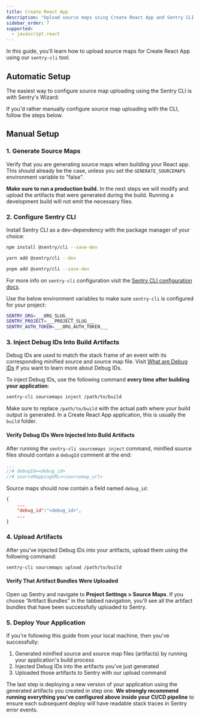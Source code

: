 ```yaml
---
title: Create React App
description: "Upload source maps using Create React App and Sentry CLI."
sidebar_order: 7
supported:
  - javascript.react
---
```


In this guide, you'll learn how to upload source maps for Create React App using our `sentry-cli` tool.

<Include name="debug-id-requirement.mdx" />

## Automatic Setup

The easiest way to configure source map uploading using the Sentry CLI is with Sentry's Wizard:

<Include name="sourcemaps-wizard-instructions.mdx" />

If you'd rather manually configure source map uploading with the CLI, follow the steps below.

## Manual Setup

### 1. Generate Source Maps

Verify that you are generating source maps when building your React app.
This should already be the case, unless you set the `GENERATE_SOURCEMAPS` environment variable to "false".

**Make sure to run a production build.**
In the next steps we will modify and upload the artifacts that were generated during the build.
Running a development build will not emit the necessary files.

### 2. Configure Sentry CLI

Install Sentry CLI as a dev-dependency with the package manager of your choice:

```bash {tabTitle:npm}
npm install @sentry/cli --save-dev
```

```bash {tabTitle:yarn}
yarn add @sentry/cli --dev
```

```bash {tabTitle:pnpm}
pnpm add @sentry/cli --save-dev
```

<Alert>

For more info on `sentry-cli` configuration visit the [Sentry CLI configuration docs](/cli/configuration/).

</Alert>

Use the below environment variables to make sure `sentry-cli` is configured for your project:

<OrgAuthTokenNote />

```bash {filename:.env}
SENTRY_ORG=___ORG_SLUG___
SENTRY_PROJECT=___PROJECT_SLUG___
SENTRY_AUTH_TOKEN=___ORG_AUTH_TOKEN___
```

### 3. Inject Debug IDs Into Build Artifacts

Debug IDs are used to match the stack frame of an event with its corresponding minified source and source map file.
Visit [What are Debug IDs](/platforms/javascript/sourcemaps/troubleshooting_js/debug-ids/) if you want to learn more about Debug IDs.

To inject Debug IDs, use the following command **every time after building your application**:

```bash
sentry-cli sourcemaps inject /path/to/build
```

Make sure to replace `/path/to/build` with the actual path where your build output is generated.
In a Create React App application, this is usually the `build` folder.

#### Verify Debug IDs Were Injected Into Build Artifacts

After running the `sentry-cli sourcemaps inject` command, minified source files should contain a `debugId` comment at the end:

```javascript {filename:exampleMinifiedFile.js}
...
//# debugId=<debug_id>
//# sourceMappingURL=<sourcemap_url>
```

Source maps should now contain a field named `debug_id`:

```json {filename:exampleSourceMap.js.map}
{
    ...
    "debug_id":"<debug_id>",
    ...
}
```

### 4. Upload Artifacts

After you've injected Debug IDs into your artifacts, upload them using the following command:

```bash
sentry-cli sourcemaps upload /path/to/build
```

#### Verify That Artifact Bundles Were Uploaded

Open up Sentry and navigate to **Project Settings > Source Maps**.
If you choose “Artifact Bundles” in the tabbed navigation, you'll see all the artifact bundles that have been successfully uploaded to Sentry.

### 5. Deploy Your Application

If you're following this guide from your local machine, then you've successfully:

1. Generated minified source and source map files (artifacts) by running your application's build process
2. Injected Debug IDs into the artifacts you've just generated
3. Uploaded those artifacts to Sentry with our upload command

The last step is deploying a new version of your application using the generated artifacts you created in step one.
**We strongly recommend running everything you've configured above inside your CI/CD pipeline** to ensure each subsequent deploy will have readable stack traces in Sentry error events.

